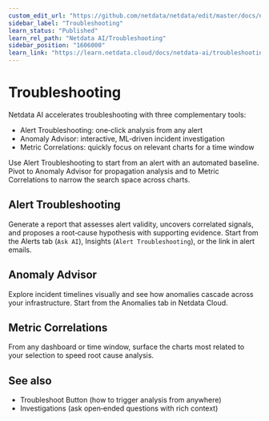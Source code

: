 ```yaml
---
custom_edit_url: "https://github.com/netdata/netdata/edit/master/docs/netdata-ai/troubleshooting/index.md"
sidebar_label: "Troubleshooting"
learn_status: "Published"
learn_rel_path: "Netdata AI/Troubleshooting"
sidebar_position: "1606000"
learn_link: "https://learn.netdata.cloud/docs/netdata-ai/troubleshooting"
---
```


# Troubleshooting

Netdata AI accelerates troubleshooting with three complementary tools:

- Alert Troubleshooting: one‑click analysis from any alert
- Anomaly Advisor: interactive, ML‑driven incident investigation
- Metric Correlations: quickly focus on relevant charts for a time window

Use Alert Troubleshooting to start from an alert with an automated baseline. Pivot to Anomaly Advisor for propagation analysis and to Metric Correlations to narrow the search space across charts.

## Alert Troubleshooting

Generate a report that assesses alert validity, uncovers correlated signals, and proposes a root‑cause hypothesis with supporting evidence. Start from the Alerts tab (`Ask AI`), Insights (`Alert Troubleshooting`), or the link in alert emails.

## Anomaly Advisor

Explore incident timelines visually and see how anomalies cascade across your infrastructure. Start from the Anomalies tab in Netdata Cloud.

## Metric Correlations

From any dashboard or time window, surface the charts most related to your selection to speed root cause analysis.

## See also

- Troubleshoot Button (how to trigger analysis from anywhere)
- Investigations (ask open‑ended questions with rich context)

